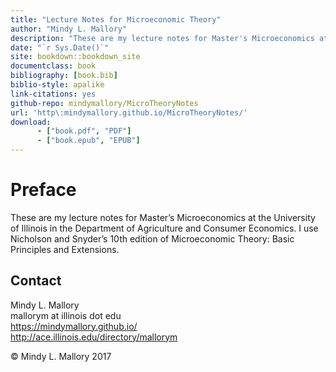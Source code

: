 ```yaml
--- 
title: "Lecture Notes for Microeconomic Theory"
author: "Mindy L. Mallory"
description: "These are my lecture notes for Master's Microeconomics at the University of Illinois Agriculture and Consumer Economics."
date: "`r Sys.Date()`"
site: bookdown::bookdown_site
documentclass: book
bibliography: [book.bib]
biblio-style: apalike
link-citations: yes
github-repo: mindymallory/MicroTheoryNotes
url: 'http\:mindymallory.github.io/MicroTheoryNotes/'
download:
      - ["book.pdf", "PDF"]
      - ["book.epub", "EPUB"]
---
```




# Preface {-}

These are my lecture notes for Master's Microeconomics at the University of Illinois in the Department of Agriculture and Consumer Economics. I use Nicholson and Snyder's 10th edition of Microeconomic Theory: Basic Principles and Extensions.



## Contact {-}
Mindy L. Mallory  
mallorym at illinois dot edu  
[https://mindymallory.github.io/](https://mindymallory.github.io/)  
[http://ace.illinois.edu/directory/mallorym](http://ace.illinois.edu/directory/mallorym)

<p>&copy; Mindy L. Mallory 2017</p>
